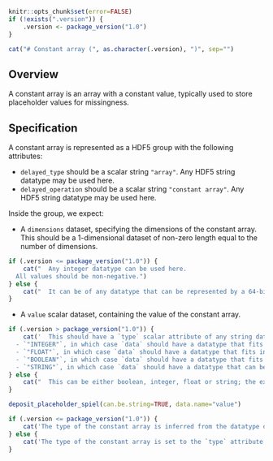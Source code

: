 ```r
knitr::opts_chunk$set(error=FALSE)
if (!exists(".version")) {
    .version <- package_version("1.0")
}
```

```r
cat("# Constant array (", as.character(.version), ")", sep="")
```

## Overview

A constant array is an array with a constant value, typically used to store placeholder values for missingness.

## Specification

A constant array is represented as a HDF5 group with the following attributes:

- `delayed_type` should be a scalar string `"array"`.
  Any HDF5 string datatype may be used here.
- `delayed_operation` should be a scalar string `"constant array"`.
  Any HDF5 string datatype may be used here.

Inside the group, we expect:

- A `dimensions` dataset, specifying the dimensions of the constant array.
  This should be a 1-dimensional dataset of non-zero length equal to the number of dimensions.
```r
if (.version <= package_version("1.0")) {
    cat("  Any integer datatype can be used here.
  All values should be non-negative.")
} else {
    cat("  It can be of any datatype that can be represented by a 64-bit unsigned integer.")
}
```
- A `value` scalar dataset, containing the value of the constant array.
```r
if (.version > package_version("1.0")) {
    cat('  This should have a `type` scalar attribute of any string datatype, which should be one of the following:
  - `"INTEGER"`, in which case `data` should have a datatype that fits into a 32-bit signed integer.
  - `"FLOAT"`, in which case `data` should have a datatype that fits into a 64-bit float.
  - `"BOOLEAN"`, in which case `data` should have a datatype that fits into a 8-bit signed integer.
  - `"STRING"`, in which case `data` should have a datatype that can be represented by a UTF-8 encoded string.')
} else {
    cat("  This can be either boolean, integer, float or string; the exact type is left to the implementation.")
}
```

```r
deposit_placeholder_spiel(can.be.string=TRUE, data.name="value")
```

```r
if (.version <= package_version("1.0")) {
    cat('The type of the constant array is inferred from the datatype of `value`: integer, float or string.')
} else {
    cat('The type of the constant array is set to the `type` attribute of `value`.')
}
```
